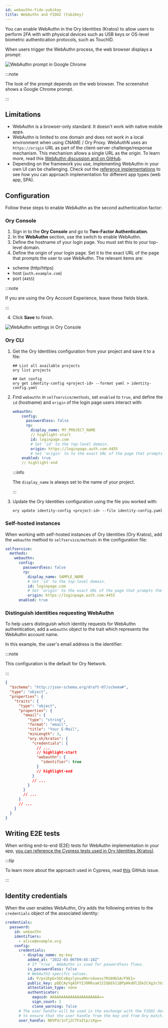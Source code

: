 ```yaml
---
id: webauthn-fido-yubikey
title: WebAuthn and FIDO2 (YubiKey)
---
```


You can enable WebAuthn in the Ory Identities (Kratos) to allow users to perform 2FA with with physical devices such as USB keys
or OS-level biometric authentication protocols, such as TouchID.

When users trigger the WebAuthn process, the web browser displays a prompt:

![WebAuthn prompt in Google Chrome](../_static/mfa/4.png)

:::note

The look of the prompt depends on the web browser. The screenshot shows a Google Chrome prompt.

:::

## Limitations

- WebAuthn is a browser-only standard. It doesn't work with native mobile apps.
- WebAuthn is limited to one domain and does not work in a local environment when using CNAME / Ory Proxy. WebAuthN uses an
  `https://origin` URL as part of the client-server challenge/response mechanism. This mechanism allows a single URL as the
  origin. To learn more, read this [WebAuthn discussion and on GitHub](https://github.com/w3c/webauthn/issues/1372).
- Depending on the framework you use, implementing WebAuthn in your own UI can be challenging. Check out the
  [reference implementations](../../kratos/guides/custom-ui) to see how you can approach implementation for different app types
  (web app, SPA).

## Configuration

Follow these steps to enable WebAuthn as the second authentication factor:

### Ory Console

1. Sign in to the **Ory Console** and go to **Two-Factor Authentication**.
2. In the **WebAuthn** section, use the switch to enable WebAuthn.
3. Define the hostname of your login page. You must set this to your top-level domain.
4. Define the origin of your login page. Set it to the exact URL of the page that prompts the user to use WebAuthn. The relevant
   items are:

- scheme (http/https)
- host (`auth.example.com`)
- port (`4455`)

:::note

If you are using the Ory Account Experience, leave these fields blank.

:::

4. Click **Save** to finish.

![WebAuthn settings in Ory Console](../_static/mfa/5.png)

### Ory CLI

1. Get the Ory Identities configuration from your project and save it to a file:

   ```shell
   ## List all available projects
   ory list projects

   ## Get config
   ory get identity-config <project-id> --format yaml > identity-config.yaml
   ```

2. Find `webauthn` in `selfservice/methods`, set `enabled` to `true`, and define the `id` (hostname) and `origin` of the login
   page users interact with:

   ```yaml title="identity-config.yaml"
   webauthn:
       config:
         passwordless: false
         rp:
           display_name: MY_PROJECT_NAME
           // highlight-start
           id: loginpage.com
           # Set 'id' to the top-level domain.
           origin: https://loginpage.auth.com:4455
           # Set 'origin' to to the exact URL of the page that prompts user to use WebAuthn. You must include the scheme, host, and port.
       enabled: true
       // highlight-end
   ```

   :::info

   The `display_name` is always set to the name of your project.

   :::

3. Update the Ory Identities configuration using the file you worked with:

   ```shell
   ory update identity-config <project-id> --file identity-config.yaml
   ```

### Self-hosted instances

When working with self-hosted instances of Ory Identities (Ory Kratos), add the `webauthn` method to `selfservice/methods` in the
configuration file:

```yaml title="kratos.config.yml"
selfservice:
  methods:
    webauthn:
      config:
        passwordless: false
        rp:
          display_name: SAMPLE_NAME
          # Set 'id' to the top-level domain.
          id: loginpage.com
          # Set 'origin' to the exact URL of the page that prompts the user to use WebAuthn. You must include the scheme, host, and port.
          origin: https://loginpage.auth.com:4455
      enabled: true
```

### Distinguish identities requesting WebAuthn

To help users distinguish which identity requests for WebAuthn authentication, add a `webauthn` object to the trait which
represents the WebAuthn account name.

In this example, the user's email address is the identifier:

:::note

This configuration is the default for Ory Network.

:::

```json title="sample identity schema"
{
  "$schema": "http://json-schema.org/draft-07/schema#",
  "type": "object",
  "properties": {
    "traits": {
      "type": "object",
      "properties": {
        "email": {
          "type": "string",
          "format": "email",
          "title": "Your E-Mail",
          "minLength": 3,
          "ory.sh/kratos": {
            "credentials": {
              // ...
              // highlight-start
              "webauthn": {
                "identifier": true
              }
              // highlight-end
            }
            // ...
          }
        }
        // ...
      }
      // ...
    }
  }
}
```

## Writing E2E tests

When writing end-to-end (E2E) tests for WebAuthn implementation in your app,
[you can reference the Cypress tests used in Ory Identities (Kratos)](https://github.com/ory/kratos/blob/fc2cecfbeab811aa1a851f953b6bc2a4c119c412/test/e2e/cypress/integration/profiles/mfa/webauthn.spec.ts).

:::tip

To learn more about the approach used in Cypress, read
[this](https://github.com/cypress-io/cypress/issues/6991#issuecomment-612888645) GitHub issue.

:::

## Identity credentials

When the user enables WebAuthn, Ory adds the following entries to the `credentials` object of the associated identity:

```yaml
credentials:
  password:
    id: webauthn
    identifiers:
      - alice@example.org
    config:
      credentials:
        - display_name: my-key
          added_at: "2022-03-06T09:45:18Z"
          # If 'true', WebAuthn is used for paswordless flows.
          is_passwordless: false
          # WebAuth2-specific values.
          id: P/psShpG+SOCxBqslynuxMors6oexs7RS09bSA/F9EI=
          public_key: pQECAyYgASFYIJ0RRsaHJ2IQ6Eh11BPpHkdOl2DkICXg3rJVxSHQAsklIlgga0Tt2PqLlg/baAl20Y64JCllE71jDG+XzHfN6FT/S9I=
          attestation_type: none
          authenticator:
            aaguid: AAAAAAAAAAAAAAAAAAAAAA==
            sign_count: 1
            clone_warning: false
      # The user handle will be used in the exchange with the FIDO2 device
      # to ensure that the user handle from the key and from Ory match.
      user_handle: NDVP4/1nTj2CTFaItp/zXg==
```
